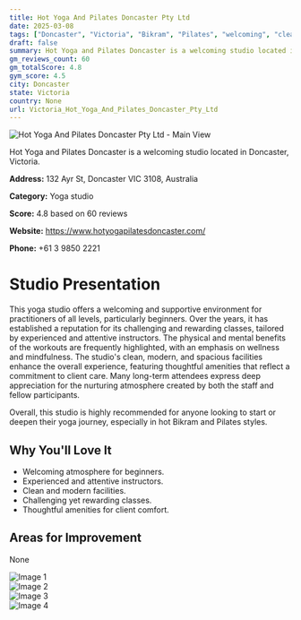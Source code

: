```yaml
---
title: Hot Yoga And Pilates Doncaster Pty Ltd
date: 2025-03-08
tags: ["Doncaster", "Victoria", "Bikram", "Pilates", "welcoming", "clean", "Doncaster"]  
draft: false
summary: Hot Yoga and Pilates Doncaster is a welcoming studio located in Doncaster, Victoria.
gm_reviews_count: 60
gm_totalScore: 4.8
gym_score: 4.5
city: Doncaster
state: Victoria
country: None
url: Victoria_Hot_Yoga_And_Pilates_Doncaster_Pty_Ltd
---
```


<div className="aspect-[16/9] relative my-8">
  <img 
    src="https://lh5.googleusercontent.com/p/AF1QipNsaC60wve5A3w9HcR9nR3ZWcZ77W_t0I2u5wa0=w1920-h1080-k-no"
    alt="Hot Yoga And Pilates Doncaster Pty Ltd - Main View"
    className="object-cover absolute inset-0 w-full h-full rounded-lg"
  />
</div>

Hot Yoga and Pilates Doncaster is a welcoming studio located in Doncaster, Victoria.

**Address:** 132 Ayr St, Doncaster VIC 3108, Australia

**Category:** Yoga studio

**Score:** 4.8 based on 60 reviews

**Website:** https://www.hotyogapilatesdoncaster.com/

**Phone:** +61 3 9850 2221

# Studio Presentation

This yoga studio offers a welcoming and supportive environment for practitioners of all levels, particularly beginners. Over the years, it has established a reputation for its challenging and rewarding classes, tailored by experienced and attentive instructors. The physical and mental benefits of the workouts are frequently highlighted, with an emphasis on wellness and mindfulness. The studio's clean, modern, and spacious facilities enhance the overall experience, featuring thoughtful amenities that reflect a commitment to client care. Many long-term attendees express deep appreciation for the nurturing atmosphere created by both the staff and fellow participants.

Overall, this studio is highly recommended for anyone looking to start or deepen their yoga journey, especially in hot Bikram and Pilates styles.

## Why You'll Love It

- Welcoming atmosphere for beginners.
- Experienced and attentive instructors.
- Clean and modern facilities.
- Challenging yet rewarding classes.
- Thoughtful amenities for client comfort.

## Areas for Improvement

None

<div className="grid grid-cols-1 xl:grid-cols-2 gap-4 my-8">
<div className="aspect-[4/3] relative"><img src="https://lh3.googleusercontent.com/p/AF1QipPlKfw2Uv2LjrL-N4kztKa6bjosUlVDXRKgCLjP=w1920-h1080-k-no" alt="Image 1" className="object-cover absolute inset-0 w-full h-full rounded-lg" /></div>
<div className="aspect-[4/3] relative"><img src="https://lh5.googleusercontent.com/p/AF1QipPt0-V_DDFALRBJQtTAT3hN5QSo_BA_GWzT-tLu=w1920-h1080-k-no" alt="Image 2" className="object-cover absolute inset-0 w-full h-full rounded-lg" /></div>
<div className="aspect-[4/3] relative"><img src="https://lh5.googleusercontent.com/p/AF1QipM9-3IHyfeFgEEoosG5Sp7tKS_olu1wlHeT88V5=w1920-h1080-k-no" alt="Image 3" className="object-cover absolute inset-0 w-full h-full rounded-lg" /></div>
<div className="aspect-[4/3] relative"><img src="https://lh5.googleusercontent.com/p/AF1QipM0K57r8ktGJf8zAEtsCgYESqpGrPsmKelSjfPd=w1920-h1080-k-no" alt="Image 4" className="object-cover absolute inset-0 w-full h-full rounded-lg" /></div>
</div>